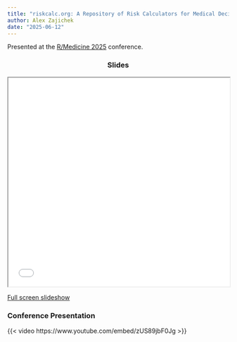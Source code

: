 ```yaml
---
title: "riskcalc.org: A Repository of Risk Calculators for Medical Decision Making"
author: Alex Zajichek
date: "2025-06-12"
---
```


Presented at the [R/Medicine 2025](https://rconsortium.github.io/RMedicine_website/) conference.

```{=html}
<center>
<h3>Slides</h3>
<iframe width = 100% height = 475px class="slide-deck" src="slides.html"></iframe>
</center>
```

[Full screen slideshow](slides.qmd)

### Conference Presentation

{{< video https://www.youtube.com/embed/zUS89jbF0Jg >}}